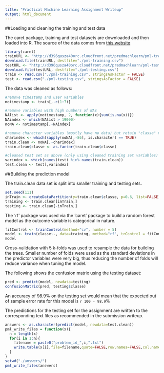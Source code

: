 ```yaml
---
title: "Practical Machine Learning Assignment Writeup"
output: html_document
---
```


##Loading and cleaning the training and test data

The caret package, training and test datasets are downloaded and then loaded into R. The source of the data comes from [this website](http://groupware.les.inf.puc-rio.br/har)

```r
library(caret)
trainURL <- "http://d396qusza40orc.cloudfront.net/predmachlearn/pml-training.csv"
download.file(trainURL, destfile="./pml-training.csv")
testURL <- "http://d396qusza40orc.cloudfront.net/predmachlearn/pml-testing.csv"
download.file(testURL, destfile="./pml-testing.csv")
train <- read.csv("./pml-training.csv", stringsAsFactor = FALSE)
test <- read.csv("./pml-testing.csv", stringsAsFactor = FALSE)
```

The data was cleaned as follows:

```r
#remove timestamp and user variables
notimestamp <- train[,-c(1:7)]

#remove variables with high numbers of NAs
NAlist <- apply(notimestamp, 2, function(x){sum(is.na(x))})
NAindex <- which(NAlist > 19000)
noNA <- notimestamp[,-NAindex]

#remove character variables (mostly have no data) but retain "classe" variable
charindex <- which(sapply(noNA[,-86], is.character) == TRUE) 
train.clean <- noNA[,-charindex]
train.clean$classe <- as.factor(train.clean$classe)

#cleaned test set as above (only using cleaned training set variables)
varindex <- which(names(test) %in% names(train.clean))
test.clean <- test[,varindex]
```

##Building the prediction model

The train.clean data set is split into smaller training and testing sets.

```r
set.seed(111)
inTrain <- createDataPartition(y=train.clean$classe, p=0.6, list=FALSE)
training <- train.clean[inTrain,]
testing <- train.clean[-inTrain,]
```

The 'rf' package was used via the 'caret' package to build a random forest model as the outcome variable is categorical in nature.

```r
fitControl <- trainControl(method="cv", number = 5)
model <- train(classe~., data=training, method="rf", trControl = fitControl)
model
```

Cross-validation with 5 k-folds was used to resample the data for building the trees. Smaller number of folds were used as the standard deviations in the predictor variables were very big, thus reducing the number of folds will reduce variance when tuning the model.

The following shows the confusion matrix using the testing dataset:

```r
pred <- predict(model, newdata=testing)
confusionMatrix(pred, testing$classe)
```

An accuracy of 98.9% on the testing set would mean that the expected out of sample error rate for this model is `r 100 - 98.9`%

The predictions for the testing set for the assignment are written to the corresponding text files 
as recommended in the submission writeup.

```r
answers <- as.character(predict(model, newdata=test.clean))
pml_write_files = function(x){
  n = length(x)
  for(i in 1:n){
    filename = paste0("problem_id_",i,".txt")
    write.table(x[i],file=filename,quote=FALSE,row.names=FALSE,col.names=FALSE)
  }
}
setwd("./answers/")
pml_write_files(answers)
```